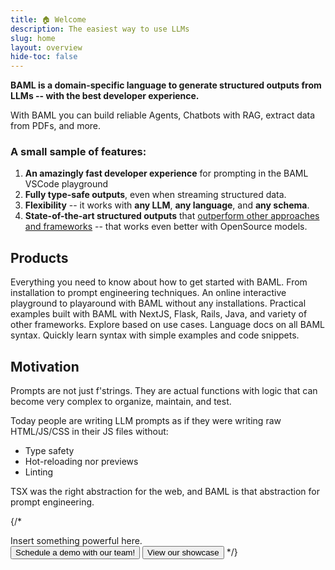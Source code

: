 ```yaml
---
title: 🏠 Welcome
description: The easiest way to use LLMs
slug: home
layout: overview
hide-toc: false
---
```


**BAML is a domain-specific language to generate structured outputs from LLMs -- with the best developer experience.**

With BAML you can build reliable Agents, Chatbots with RAG, extract data from PDFs, and more.

### A small sample of features:
1. **An amazingly fast developer experience** for prompting in the BAML VSCode playground
1. **Fully type-safe outputs**, even when streaming structured data.
1. **Flexibility** -- it works with **any LLM**, **any language**, and **any schema**.
2. **State-of-the-art structured outputs** that [outperform other approaches and frameworks](https://www.boundaryml.com/blog/sota-function-calling?q=0) -- that works even better with OpenSource models.


## Products

<Cards cols={2}>
  <Card
    title="Guide"
    icon="fa-regular fa-pen"
    href="/guide/introduction/what-is-baml"
  >
    Everything you need to know about how to get started with BAML. From installation to prompt engineering techniques.
  </Card>
  <Card
    title="Playground"
    icon="fa-regular fa-browser"
    href="https://promptfiddle.com"
  >
    An online interactive playground to playaround with BAML without any installations.
  </Card>
  <Card
    title="Examples"
    icon="fa-regular fa-grid-2"
    href="/examples"
  >
    Practical examples built with BAML with NextJS, Flask, Rails, Java, and variety of other frameworks. Explore based on use cases.
  </Card>
  <Card
    title="Reference"
    icon="fa-regular fa-code"
    href="/learn/sdks/introduction/overview"
  >
    Language docs on all BAML syntax. Quickly learn syntax with simple examples and code snippets.
  </Card>
</Cards>

## Motivation

Prompts are not just f'strings. They are actual functions with logic that can become very complex to organize, maintain, and test.

Today people are writing LLM prompts as if they were writing raw HTML/JS/CSS in their JS files without:
- Type safety
- Hot-reloading nor previews
- Linting

TSX was the right abstraction for the web, and BAML is that abstraction for prompt engineering.

{/* 
<div className="motivation">
  Insert something powerful here.
</div>

<ButtonGroup>
<Button href="https://calendly.com/boundary-founders/connect-45" intent="primary" rightIcon="arrow-right" large>
  Schedule a demo with our team!
</Button>

<Button href="https://buildwithfern.com/showcase" minimal large>
  View our showcase
</Button>
</ButtonGroup> */}